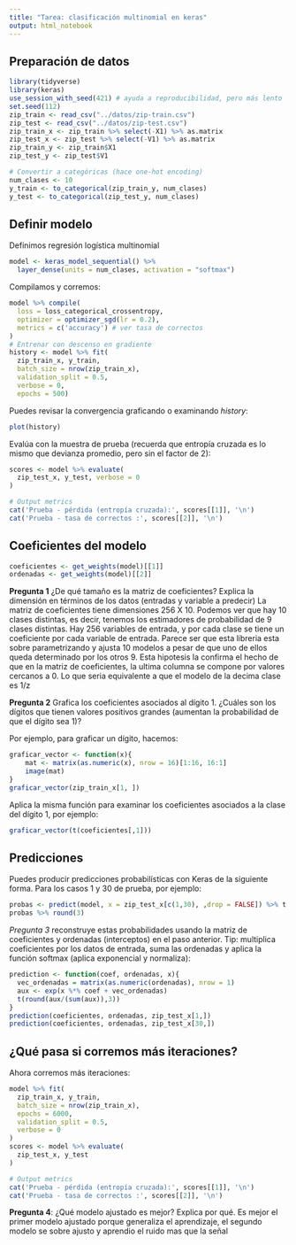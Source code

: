 ```yaml
---
title: "Tarea: clasificación multinomial en keras"
output: html_notebook
---
```


## Preparación de datos

```r
library(tidyverse)
library(keras)
use_session_with_seed(421) # ayuda a reproducibilidad, pero más lento
set.seed(112)
zip_train <- read_csv("../datos/zip-train.csv") 
zip_test <- read_csv("../datos/zip-test.csv")
zip_train_x <- zip_train %>% select(-X1) %>% as.matrix
zip_test_x <- zip_test %>% select(-V1) %>% as.matrix
zip_train_y <- zip_train$X1
zip_test_y <- zip_test$V1
```

```r
# Convertir a categóricas (hace one-hot encoding)
num_clases <- 10
y_train <- to_categorical(zip_train_y, num_clases)
y_test <- to_categorical(zip_test_y, num_clases)
```

## Definir modelo

Definimos regresión logística multinomial
```r
model <- keras_model_sequential() %>%
  layer_dense(units = num_clases, activation = "softmax")
```

Compilamos y corremos:

```r
model %>% compile(
  loss = loss_categorical_crossentropy,
  optimizer = optimizer_sgd(lr = 0.2),
  metrics = c('accuracy') # ver tasa de correctos
)
# Entrenar con descenso en gradiente
history <- model %>% fit(
  zip_train_x, y_train,
  batch_size = nrow(zip_train_x),
  validation_split = 0.5,
  verbose = 0,
  epochs = 500)

```

Puedes revisar la convergencia graficando o examinando *history*:

```r
plot(history)
```


Evalúa con la muestra de prueba (recuerda que entropía cruzada
es lo mismo que devianza promedio, pero sin el factor de 2):

```r
scores <- model %>% evaluate(
  zip_test_x, y_test, verbose = 0
)

# Output metrics
cat('Prueba - pérdida (entropía cruzada):', scores[[1]], '\n')
cat('Prueba - tasa de correctos :', scores[[2]], '\n')

```

## Coeficientes del modelo


```r
coeficientes <- get_weights(model)[[1]]
ordenadas <- get_weights(model)[[2]]
```



**Pregunta 1** ¿De qué tamaño es la matriz de coeficientes? Explica la dimensión
en términos de los datos (entradas y variable a predecir)
La matriz de coeficientes tiene dimensiones 256 X 10. Podemos ver que hay 10 clases distintas, es decir,
tenemos los estimadores de probabilidad de 9 clases distintas. Hay 256 variables de entrada, y por cada clase se tiene un coeficiente por cada variable de entrada. Parece ser que esta libreria esta sobre parametrizando y ajusta 10 modelos a pesar de que uno de ellos queda determinado por los otros 9. Esta hipotesis la confirma el hecho de que en la matriz de coeficientes, la ultima columna se compone por valores cercanos a 0. Lo que seria equivalente a que el modelo de la decima clase es 1/z

**Pregunta 2** Grafica los coeficientes asociados al dígito 1. ¿Cuáles son los
dígitos que tienen valores positivos grandes (aumentan la probabilidad de
que el dígito sea 1)?

Por ejemplo, para graficar un dígito, hacemos:

```r
graficar_vector <- function(x){
    mat <- matrix(as.numeric(x), nrow = 16)[1:16, 16:1] 
    image(mat)
}
graficar_vector(zip_train_x[1, ])
```

Aplica la misma función para examinar los coeficientes asociados a la
clase del dígito 1, por ejemplo:

```r
graficar_vector(t(coeficientes[,1]))
```

## Predicciones

Puedes producir predicciones probabilísticas con Keras de la siguiente forma. 
Para los casos 1 y 30 de prueba, por ejemplo:

```r
probas <- predict(model, x = zip_test_x[c(1,30), ,drop = FALSE]) %>% t
probas %>% round(3)
```

*Pregunta 3* reconstruye estas probabilidades usando la matriz de coeficientes
y ordenadas (interceptos) en el paso anterior. Tip: multiplica coeficientes por los datos de entrada, suma las ordenadas y aplica la función softmax (aplica exponencial y normaliza):

```r
prediction <- function(coef, ordenadas, x){
  vec_ordenadas = matrix(as.numeric(ordenadas), nrow = 1)
  aux <- exp(x %*% coef + vec_ordenadas)
  t(round(aux/(sum(aux)),3))
}
prediction(coeficientes, ordenadas, zip_test_x[1,])
prediction(coeficientes, ordenadas, zip_test_x[30,])
```


## ¿Qué pasa si corremos más iteraciones?


Ahora corremos más iteraciones:


```r
model %>% fit(
  zip_train_x, y_train,
  batch_size = nrow(zip_train_x),
  epochs = 6000,
  validation_split = 0.5,
  verbose = 0
)
scores <- model %>% evaluate(
  zip_test_x, y_test
)

# Output metrics
cat('Prueba - pérdida (entropía cruzada):', scores[[1]], '\n')
cat('Prueba - tasa de correctos :', scores[[2]], '\n')
```

**Pregunta 4**: ¿Qué modelo ajustado es mejor? Explica por qué.
Es mejor el primer modelo ajustado porque generaliza el aprendizaje, el segundo modelo se sobre ajusto y aprendio el ruido mas que la señal
